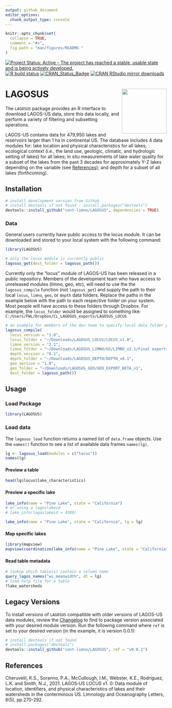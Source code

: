 ```yaml
---
output: github_document
editor_options: 
  chunk_output_type: console
---
```


<!-- README.md is generated from README.Rmd. Please edit that file -->

```r
knitr::opts_chunk$set(
  collapse = TRUE,
  comment = "#>",
  fig.path = "man/figures/README-"
)
```

[![Project Status: Active – The project has reached a stable, usable state and is being actively developed.](https://www.repostatus.org/badges/latest/active.svg)](https://www.repostatus.org/#active) [![R build status](https://github.com/cont-limno/LAGOSUS/workflows/R-CMD-check/badge.svg)](https://github.com/cont-limno/LAGOSUS/actions) [![CRAN\_Status\_Badge](http://www.r-pkg.org/badges/version/LAGOSUS)](https://cran.r-project.org/package=LAGOSUS) [![CRAN RStudio mirror downloads](http://cranlogs.r-pkg.org/badges/LAGOSUS)](https://cran.r-project.org/package=LAGOSUS)

# LAGOSUS <img src="man/figures/logo.png" align="right" height=140/>

The `LAGOSUS` package provides an R interface to download LAGOS-US data, store this data locally, and perform a variety of filtering and subsetting operations.

LAGOS-US contains data for 479,950 lakes and reservoirs larger than 1 ha in continental US. The database includes 4 data modules for: lake location and physical characteristics for all lakes; ecological context (i.e., the land use, geologic, climatic, and hydrologic setting of lakes) for all lakes; in situ measurements of lake water quality for a subset of the lakes from the past 3 decades for approximately Y-Z lakes depending on the variable (see [References](https://github.com/cont-limno/LAGOSUS#references)); and depth for a subset of all lakes (forthcoming).

## Installation

```r
# install development version from Github
# install devtools if not found - install.packages("devtools")
devtools::install_github("cont-limno/LAGOSUS", dependencies = TRUE)
```
 
### Data

General users currently have public access to the locus module. It can be downloaded and stored to your local system with the following command:

```r
library(LAGOSUS)

# only the locus module is currently public
lagosus_get(dest_folder = lagosus_path())
```

Currently only the "locus" module of LAGOS-US has been released in a public repository. Members of the development team who have access to unreleased modules (limno, geo, etc), will need to use the the `lagosus_compile` function (not `lagosus_get`) and supply the path to their local `locus`, `limno`, `geo`, or `depth` data folders. Replace the paths in the example below with the path to each respective folder on your system. Most people will have access to these folders through Dropbox. For example, the `locus_folder` would be assigned to something like: `C:/Users/FWL/Dropbox/CL_LAGOSUS_exports/LAGOSUS_LOCUS`


<!-- dir("../../../Downloads/") -->
```r
# an example for members of the dev team to specify local data folder paths
lagosus_compile(
  locus_version = "1.0",
  locus_folder = "~/Downloads/LAGOSUS_LOCUS/LOCUS_v1.0",
  limno_version = "2.1",
  limno_folder = "~/Downloads/LAGOSUS_LIMNO/US/LIMNO_v2.1/Final exports",
  depth_version = "0.1",
  depth_folder = "~/Downloads/LAGOSUS_DEPTH/DEPTH_v0.1",
  geo_version = "1.0",
  geo_folder = "~/Downloads/LAGOSUS_GEO/GEO_EXPORT_BETA_v1",
  dest_folder = lagosus_path())
```

## Usage

### Load Package

```r
library(LAGOSUS)
```

### Load data

The `lagosus_load` function returns a named list of `data.frame` objects. 
Use the `names()` function to see a list of available data frames `names(lg)`.

```r
lg <- lagosus_load(modules = c("locus"))
names(lg)
```


<!-- ```{r load_data_cached, eval=FALSE, echo=FALSE} -->
<!-- dt <- readRDS(system.file("lagos_test_subset.rds", package = "LAGOSUS")) -->
<!-- names(dt) -->
<!-- ``` -->

<!-- #### Locate tables containing a variable  -->
<!-- ```{r eval=FALSE} -->
<!-- query_lagos_names("secchi") -->
<!-- ``` -->

<!-- ```{r echo=FALSE, eval=FALSE} -->
<!-- query_lagos_names("secchi", dt = dt) -->
<!-- ``` -->

#### Preview a table

```r
head(lg$locus$lake_characteristics)
```

#### Preview a specific lake

```r
lake_info(name = "Pine Lake", state = "California")
# or using a lagoslakeid
# lake_info(lagoslakeid = 4389)
```

```r
lake_info(name = "Pine Lake", state = "California", lg = lg)
```

#### Map specific lakes

```r
library(mapview)
mapview(coordinatize(lake_info(name = "Pine Lake", state = "California")))
```

#### Read table metadata

```r
# lookup which table(s) contain a column name
query_lagos_names("ws_meanwidth", dt = lg)
# load help file for a table
?lake_watersheds
```

<!-- ```{r load printr, echo=FALSE,message=FALSE,results='hide', eval=FALSE} -->
<!-- loadNamespace("printr") -->
<!-- ``` -->

<!-- ```{r Read metadata for individual tables, eval=FALSE} -->
<!-- help.search("datasets", package = "LAGOSUS") -->
<!-- ``` -->

<!-- ```{r unload printr, echo=FALSE, eval=FALSE} -->
<!-- unloadNamespace("printr") -->
<!-- ``` -->

## Legacy Versions

To install versions of `LAGOSUS` compatible with older versions of LAGOS-US data modules, 
review the [Changelog](https://cont-limno.github.io/LAGOSUS/news/index.html) to find to package version associated with your desired module version. Run the following command where `ref` is set to your desired version (in the example, it is version 0.0.1):

```r
# install devtools if not found
# install.packages("devtools")
devtools::install_github("cont-limno/LAGOSUS", ref = "v0.0.1")
```

## References

Cheruvelil, K.S., Soranno, P.A., McCullough, I.M., Webster, K.E., Rodriguez, L.K. and Smith, N.J., 2021. LAGOS‐US LOCUS v1. 0: Data module of location, identifiers, and physical characteristics of lakes and their watersheds in the conterminous US. Limnology and Oceanography Letters, 6(5), pp.270-292.
